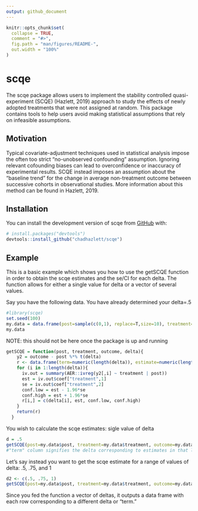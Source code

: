 ```yaml
---
output: github_document
---
```


<!-- README.md is generated from README.Rmd. Please edit that file -->

```r
knitr::opts_chunk$set(
  collapse = TRUE,
  comment = "#>",
  fig.path = "man/figures/README-",
  out.width = "100%"
)
```
# scqe

<!-- badges: start -->
<!-- badges: end -->

The scqe package allows users to implement the stability controlled quasi-experiment (SCQE) (Hazlett, 2019) approach to study the effects of newly adopted treatments that were not assigned at random. This package contains tools to help users avoid making statistical assumptions that rely on infeasible assumptions.

## Motivation
Typical covariate-adjustment techniques used in statistical analysis impose the often too strict "no-unobserved confounding" assumption. Ignoring relevant cofounding biases can lead to overconfidence or inaccuracy of experimental results. SCQE instead imposes an assumption about the "baseline trend" for the change in average non-treatment outcome between successive cohorts in observational studies. More information about this method can be found in Hazlett, 2019.

## Installation


You can install the development version of scqe from [GitHub](https://github.com/) with:

``` r
# install.packages("devtools")
devtools::install_github("chadhazlett/scqe")
```
## Example
This is a basic example which shows you how to use the getSCQE function in order to obtain the scqe estimates and the se/CI for each delta.
The function allows for either a single value for delta or a vector of several values.

Say you have the following data. You have already determined your delta=.5
```r
#library(scqe)
set.seed(100)
my.data = data.frame(post=sample(c(0,1), replace=T,size=10), treatment=sample(c(0,1), replace=T,size=10), outcome=runif(10))
my.data
```

NOTE: this should not be here once the package is up and running

```r
getSCQE = function(post, treatment, outcome, delta){
    y2 = outcome - post %*% t(delta)
    r <- data.frame(term=numeric(length(delta)), estimate=numeric(length(delta)), conf.low=numeric(length(delta)),conf.high=numeric(length(delta)))
    for (i in 1:length(delta)){
      iv.out = summary(AER::ivreg(y2[,i] ~ treatment | post))
      est = iv.out$coef["treatment",1]
      se = iv.out$coef["treatment",2]
      conf.low = est - 1.96*se
      conf.high = est + 1.96*se
      r[i,] = c(delta[i], est, conf.low, conf.high)
    }
    return(r)
  }
```


You wish to calculate the scqe estimates: sigle value of delta
```r
d = .5
getSCQE(post=my.data$post, treatment=my.data$treatment, outcome=my.data$outcome, delta=d)
#"term" column signifies the delta corresponding to estimates in that line of the df
```

Let's say instead you want to get the scqe estimate for a range of values of delta: .5, .75, and 1
```r
d2 <- c(.5, .75, 1)
getSCQE(post=my.data$post, treatment=my.data$treatment, outcome=my.data$outcome, delta=d2)
```
Since you fed the function a vector of deltas, it outputs a data frame with each row corresponding to a different delta or "term."




